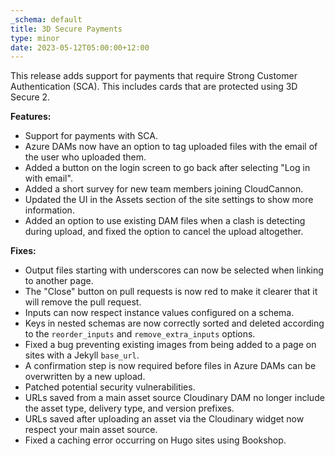 ```yaml
---
_schema: default
title: 3D Secure Payments
type: minor
date: 2023-05-12T05:00:00+12:00
---
```

This release adds support for payments that require Strong Customer Authentication (SCA). This includes cards that are protected using 3D Secure 2.

**Features:**

* Support for payments with SCA.
* Azure DAMs now have an option to tag uploaded files with the email of the user who uploaded them.
* Added a button on the login screen to go back after selecting "Log in with email".
* Added a short survey for new team members joining CloudCannon.
* Updated the UI in the Assets section of the site settings to show more information.
* Added an option to use existing DAM files when a clash is detecting during upload, and fixed the option to cancel the upload altogether.

**Fixes:**

* Output files starting with underscores can now be selected when linking to another page.
* The "Close" button on pull requests is now red to make it clearer that it will remove the pull request.
* Inputs can now respect instance values configured on a schema.
* Keys in nested schemas are now correctly sorted and deleted according to the `reorder_inputs` and `remove_extra_inputs` options.
* Fixed a bug preventing existing images from being added to a page on sites with a Jekyll `base_url`.
* A confirmation step is now required before files in Azure DAMs can be overwritten by a new upload.
* Patched potential security vulnerabilities.
* URLs saved from a main asset source Cloudinary DAM no longer include the asset type, delivery type, and version prefixes.
* URLs saved after uploading an asset via the Cloudinary widget now respect your main asset source.
* Fixed a caching error occurring on Hugo sites using Bookshop.